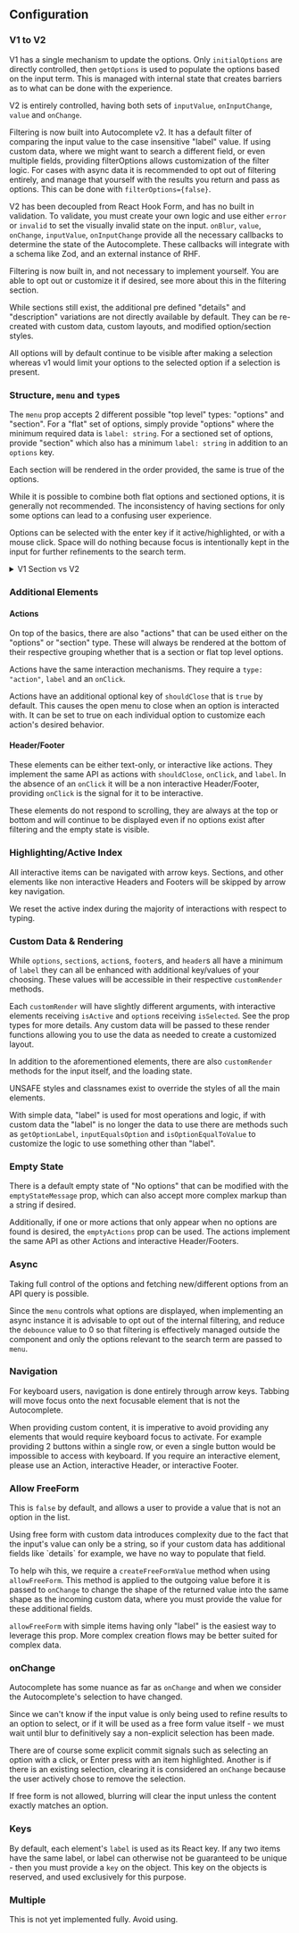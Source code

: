 
## Configuration

### V1 to V2

V1 has a single mechanism to update the options. Only `initialOptions` are
directly controlled, then `getOptions` is used to populate the options based on
the input term. This is managed with internal state that creates barriers as to
what can be done with the experience.

V2 is entirely controlled, having both sets of `inputValue`, `onInputChange`,
`value` and `onChange`.

Filtering is now built into Autocomplete v2. It has a default filter of
comparing the input value to the case insensitive "label" value. If using custom
data, where we might want to search a different field, or even multiple fields,
providing filterOptions allows customization of the filter logic. For cases with
async data it is recommended to opt out of filtering entirely, and manage that
yourself with the results you return and pass as options. This can be done with
`filterOptions={false}`.

V2 has been decoupled from React Hook Form, and has no built in validation. To
validate, you must create your own logic and use either `error` or `invalid` to
set the visually invalid state on the input. `onBlur`, `value`, `onChange`,
`inputValue`, `onInputChange` provide all the necessary callbacks to determine
the state of the Autocomplete. These callbacks will integrate with a schema like
Zod, and an external instance of RHF.

Filtering is now built in, and not necessary to implement yourself. You are able
to opt out or customize it if desired, see more about this in the filtering
section.

While sections still exist, the additional pre defined "details" and
"description" variations are not directly available by default. They can be
re-created with custom data, custom layouts, and modified option/section styles.

All options will by default continue to be visible after making a selection
whereas v1 would limit your options to the selected option if a selection is
present.

### Structure, `menu` and `type`s

The `menu` prop accepts 2 different possible "top level" types: "options" and
"section". For a "flat" set of options, simply provide "options" where the
minimum required data is `label: string`. For a sectioned set of options,
provide "section" which also has a minimum `label: string` in addition to an
`options` key.

Each section will be rendered in the order provided, the same is true of the
options.

While it is possible to combine both flat options and sectioned options, it is
generally not recommended. The inconsistency of having sections for only some
options can lead to a confusing user experience.

Options can be selected with the enter key if it active/highlighted, or with a
mouse click. Space will do nothing because focus is intentionally kept in the
input for further refinements to the search term.

<details>
 <summary>V1 Section vs V2</summary>

```
 const SectionHeadingOptions = [
   {
     label: "Ships",
     options: [
       { value: 1, label: "Sulaco" },
       { value: 2, label: "Nostromo" },
       { value: 3, label: "Serenity" },
       { value: 4, label: "Sleeper Service" },
       { value: 5, label: "Enterprise" },
       { value: 6, label: "Enterprise-D" },
     ],
   },
   {
     label: "Planets",
     options: [
       { value: 7, label: "Endor" },
       { value: 8, label: "Vulcan" },
       { value: 9, label: "Bespin" },
       { value: 10, label: "Tatooine" },
     ],
   },
 ];

 const [value, setValue] = useState<Option | undefined>();

 return (
   <Autocomplete
     initialOptions={SectionHeadingOptions}
     placeholder="Search for something under a section heading"
     value={value}
     onChange={newValue => setValue(newValue)}
     getOptions={getOptions}
   />
 );

 function getOptions(text: string) {
   if (text === "") {
     return headingOptions;
   }
   const filterRegex = new RegExp(text, "i");

   return headingOptions.map(section => ({
     ...section,
     options: section.options.filter(option =>
       option.label.match(filterRegex),
     ),
   }));
 }

 // VERSION 2 BELOW

 const sectionMenu = [
   {
     type: "section",
     label: "Ships",
     options: [
       { label: "Sulaco" },
       { label: "Nostromo" },
       { label: "Serenity" },
       { label: "Sleeper Service" },
       { label: "Enterprise" },
       { label: "Enterprise-D" },
     ]
   },
   {
     type: "section",
     label: "Planets",
     options: [
       { label: "Endor" },
       { label: "Vulcan" },
       { label: "Bespin" },
       { label: "Tatooine" },
     ],
   },
 ];

 const [value, setValue] = useState(undefined);
 const [inputValue, setInputValue] = useState("");

 return(
   <Autocomplete
     version={2}
     menu={sectionMenu}
     value={value}
     onChange={setValue}
     inputValue={inputValue}
     onInputChange={setInputValue}
     placeholder="Search for something under a section heading"
   />
 );
```

</details>

### Additional Elements

#### Actions

On top of the basics, there are also "actions" that can be used either on the
"options" or "section" type. These will always be rendered at the bottom of
their respective grouping whether that is a section or flat top level options.

Actions have the same interaction mechanisms. They require a `type: "action"`,
`label` and an `onClick`.

Actions have an additional optional key of `shouldClose` that is `true` by
default. This causes the open menu to close when an option is interacted with.
It can be set to true on each individual option to customize each action's
desired behavior.

#### Header/Footer

These elements can be either text-only, or interactive like actions. They
implement the same API as actions with `shouldClose`, `onClick`, and `label`. In
the absence of an `onClick` it will be a non interactive Header/Footer,
providing `onClick` is the signal for it to be interactive.

These elements do not respond to scrolling, they are always at the top or bottom
and will continue to be displayed even if no options exist after filtering and
the empty state is visible.

### Highlighting/Active Index

All interactive items can be navigated with arrow keys. Sections, and other
elements like non interactive Headers and Footers will be skipped by arrow key
navigation.

We reset the active index during the majority of interactions with respect to
typing.

### Custom Data & Rendering

While `options`, `section`s, `action`s, `footer`s, and `header`s all have a
minimum of `label` they can all be enhanced with additional key/values of your
choosing. These values will be accessible in their respective `customRender`
methods.

Each `customRender` will have slightly different arguments, with interactive
elements receiving `isActive` and `option`s receiving `isSelected`. See the prop
types for more details. Any custom data will be passed to these render functions
allowing you to use the data as needed to create a customized layout.

In addition to the aforementioned elements, there are also `customRender`
methods for the input itself, and the loading state.

UNSAFE styles and classnames exist to override the styles of all the main
elements.

With simple data, "label" is used for most operations and logic, if with custom
data the "label" is no longer the data to use there are methods such as
`getOptionLabel`, `inputEqualsOption` and `isOptionEqualToValue` to customize
the logic to use something other than "label".

### Empty State

There is a default empty state of "No options" that can be modified with the
`emptyStateMessage` prop, which can also accept more complex markup than a
string if desired.

Additionally, if one or more actions that only appear when no options are found
is desired, the `emptyActions` prop can be used. The actions implement the same
API as other Actions and interactive Header/Footers.

### Async

Taking full control of the options and fetching new/different options from an
API query is possible.

Since the `menu` controls what options are displayed, when implementing an async
instance it is advisable to opt out of the internal filtering, and reduce the
`debounce` value to 0 so that filtering is effectively managed outside the
component and only the options relevant to the search term are passed to `menu`.

### Navigation

For keyboard users, navigation is done entirely through arrow keys. Tabbing will
move focus onto the next focusable element that is not the Autocomplete.

When providing custom content, it is imperative to avoid providing any elements
that would require keyboard focus to activate. For example providing 2 buttons
within a single row, or even a single button would be impossible to access with
keyboard. If you require an interactive element, please use an Action,
interactive Header, or interactive Footer.

### Allow FreeForm

This is `false` by default, and allows a user to provide a value that is not an
option in the list.

<Banner type="warning" dismissible={false}>
  Using free form with custom data introduces complexity due to the fact that
  the input's value can only be a string, so if your custom data has additional
  fields like `details` for example, we have no way to populate that field.
</Banner>

To help wih this, we require a `createFreeFormValue` method when using
`allowFreeForm`. This method is applied to the outgoing value before it is
passed to `onChange` to change the shape of the returned value into the same
shape as the incoming custom data, where you must provide the value for these
additional fields.

`allowFreeForm` with simple items having only "label" is the easiest way to
leverage this prop. More complex creation flows may be better suited for complex
data.

### onChange

Autocomplete has some nuance as far as `onChange` and when we consider the
Autocomplete's selection to have changed.

Since we can't know if the input value is only being used to refine results to
an option to select, or if it will be used as a free form value itself - we must
wait until blur to definitively say a non-explicit selection has been made.

There are of course some explicit commit signals such as selecting an option
with a click, or Enter press with an item highlighted. Another is if there is an
existing selection, clearing it is considered an `onChange` because the user
actively chose to remove the selection.

If free form is not allowed, blurring will clear the input unless the content
exactly matches an option.

### Keys

By default, each element's `label` is used as its React key. If any two items
have the same label, or label can otherwise not be guaranteed to be unique -
then you must provide a `key` on the object. This key on the objects is
reserved, and used exclusively for this purpose.

### Multiple

This is not yet implemented fully. Avoid using.
